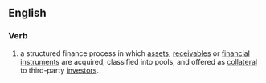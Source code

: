 ==English==

===Verb===
{{en-verb|securitizes|securitizing|securitized|securitized}}
{{wikipedia}}

# {{finance}} a structured finance process in which [[asset]]s, [[receivable]]s or [[financial instrument]]s are acquired, classified into pools, and offered as [[collateral]] to third-party [[investor]]s.